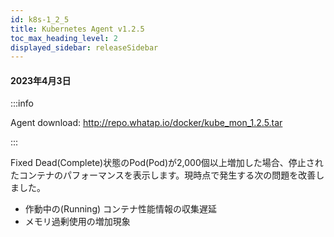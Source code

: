```yaml
---
id: k8s-1_2_5
title: Kubernetes Agent v1.2.5
toc_max_heading_level: 2
displayed_sidebar: releaseSidebar
---
```



#### 2023年4月3日

:::info

Agent download: http://repo.whatap.io/docker/kube_mon_1.2.5.tar

:::

<p><Status>Fixed</Status> Dead(Complete)状態のPod(Pod)が2,000個以上増加した場合、停止されたコンテナのパフォーマンスを表示します。現時点で発生する次の問題を改善しました。</p>

- 作動中の(Running) コンテナ性能情報の収集遅延
- メモリ過剰使用の増加現象

